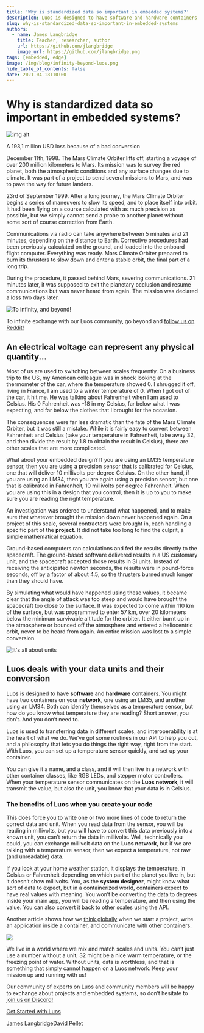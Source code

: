 ```yaml
---
title: 'Why is standardized data so important in embedded systems?'
description: Luos is designed to have software and hardware containers. Discover our article to discover why it is essential to standardize data in embedded systems.
slug: why-is-standardized-data-so-important-in-embedded-systems
authors:
  - name: James Langbridge
    title: Teacher, researcher, author
    url: https://github.com/jlangbridge
    image_url: https://github.com/jlangbridge.png
tags: [embedded, edge]
image: /img/blog/infinity-beyond-luos.png
hide_table_of_contents: false
date: 2021-04-13T10:00
---
```

# Why is standardized data so important in embedded systems?

![img alt](/img/blog/infinity-beyond-luos.png)

A 193,1 million USD loss because of a bad conversion

<!--truncate-->

December 11th, 1998. The Mars Climate Orbiter lifts off, starting a voyage of over 200 million kilometers to Mars. Its mission was to survey the red planet, both the atmospheric conditions and any surface changes due to climate. It was part of a project to send several missions to Mars, and was to pave the way for future landers.

23rd of September 1999. After a long journey, the Mars Climate Orbiter begins a series of maneuvers to slow its speed, and to place itself into orbit. It had been flying on a course calculated with as much precision as possible, but we simply cannot send a probe to another planet without some sort of course correction from Earth.

Communications via radio can take anywhere between 5 minutes and 21 minutes, depending on the distance to Earth. Corrective procedures had been previously calculated on the ground, and loaded into the onboard flight computer. Everything was ready. Mars Climate Orbiter prepared to burn its thrusters to slow down and enter a stable orbit, the final part of a long trip.

During the procedure, it passed behind Mars, severing communications. 21 minutes later, it was supposed to exit the planetary occlusion and resume communications but was never heard from again. The mission was declared a loss two days later.

![To infinity, and beyond!](/img/blog/infinity-beyond-luos.png)

To infinite exchange with our Luos community, go beyond and [follow us on Reddit!](https://www.reddit.com/r/Luos/)

<h2> An electrical voltage can represent any physical quantity... </h2>

Most of us are used to switching between scales frequently. On a business trip to the US, my American colleague was in shock looking at the thermometer of the car, where the temperature showed 0. I shrugged it off, living in France, I am used to a winter temperature of 0. When I got out of the car, it hit me. He was talking about Fahrenheit when I am used to Celsius. His 0 Fahrenheit was -18 in my Celsius, far below what I was expecting, and far below the clothes that I brought for the occasion.

The consequences were far less dramatic than the fate of the Mars Climate Orbiter, but it was still a mistake. While it is fairly easy to convert between Fahrenheit and Celsius (take your temperature in Fahrenheit, take away 32, and then divide the result by 1.8 to obtain the result in Celsius), there are other scales that are more complicated.

What about your embedded design? If you are using an LM35 temperature sensor, then you are using a precision sensor that is calibrated for Celsius, one that will deliver 10 millivolts per degree Celsius. On the other hand, if you are using an LM34, then you are again using a precision sensor, but one that is calibrated in Fahrenheit, 10 millivolts per degree Fahrenheit. When you are using this in a design that you control, then it is up to you to make sure you are reading the right temperature.

An investigation was ordered to understand what happened, and to make sure that whatever brought the mission down never happened again. On a project of this scale, several contractors were brought in, each handling a specific part of the **project**. It did not take too long to find the culprit, a simple mathematical equation.

Ground-based computers ran calculations and fed the results directly to the spacecraft. The ground-based software delivered results in a US customary unit, and the spacecraft accepted those results in SI units. Instead of receiving the anticipated newton seconds, the results were in pound-force seconds, off by a factor of about 4.5, so the thrusters burned much longer than they should have.

By simulating what would have happened using these values, it became clear that the angle of attack was too steep and would have brought the spacecraft too close to the surface. It was expected to come within 110 km of the surface, but was programmed to enter 57 km, over 20 kilometers below the minimum survivable altitude for the orbiter. It either burnt up in the atmosphere or bounced off the atmosphere and entered a heliocentric orbit, never to be heard from again. An entire mission was lost to a simple conversion.

![It's all about units](https://uploads-ssl.webflow.com/602cf5c87ad04ea98eaa99da/604739213bb4cf427cd650cc_2.jpeg)

<h2> Luos deals with your data units and their conversion </h2>

Luos is designed to have **software** and **hardware** containers. You might have two containers on your **network**, one using an LM35, and another using an LM34. Both can identify themselves as a temperature sensor, but how do you know what temperature they are reading? Short answer, you don’t. And you don’t need to.

Luos is used to transferring data in different scales, and interoperability is at the heart of what we do. We’ve got some routines in our API to help you out, and a philosophy that lets you do things the right way, right from the start. With Luos, you can set up a temperature sensor quickly, and set up your container.

You can give it a name, and a class, and it will then live in a network with other container classes, like RGB LEDs, and stepper motor controllers. When your temperature sensor communicates on the **Luos network**, it will transmit the value, but also the unit, you know that your data is in Celsius.

<h3> The benefits of Luos when you create your code </h3>

This does force you to write one or two more lines of code to return the correct data and unit. When you read data from the sensor, you will be reading in millivolts, but you will have to convert this data previously into a known unit, you can’t return the data in millivolts. Well, technically you could, you can exchange millivolt data on the **Luos network**, but if we are talking with a temperature sensor, then we expect a temperature, not raw (and unreadable) data.

If you look at your home weather station, it displays the temperature, in Celsius or Fahrenheit depending on which part of the planet you live in, but it doesn’t show millivolts. You, as the **system designer**, might know what sort of data to expect, but in a containerized world, containers expect to have real values with meaning. You won’t be converting the data to degrees inside your main app, you will be reading a temperature, and then using the value. You can also convert it back to other scales using the API.

Another article shows how we [think globally](https://www.luos.io/blog/think-globally) when we start a project, write an application inside a container, and communicate with other containers.

![](https://uploads-ssl.webflow.com/602cf5c87ad04ea98eaa99da/6047392c3b744162439a30f3_3.jpeg)

We live in a world where we mix and match scales and units. You can’t just use a number without a unit; 32 might be a nice warm temperature, or the freezing point of water. Without units, data is worthless, and that is something that simply cannot happen on a Luos network. Keep your mission up and running with us!

Our community of experts on Luos and community members will be happy to exchange about projects and embedded systems, so don’t hesitate to [join us on Discord!](https://discord.gg/luos)

[Get Started with Luos](https://docs.luos.io/get-started/get-started)

[James Langbridge](#)[David Pellet](https://davelhan.artstation.com/)